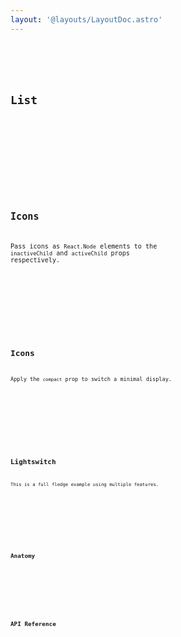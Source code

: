 ```yaml
---
layout: '@layouts/LayoutDoc.astro'
---
```




<Preview client:load>
	<Fragment slot="preview">
		<Example client:load />
	</Fragment>
	<Fragment slot="code">
		<Code code={ExampleRaw} lang="tsx" />
	</Fragment>
</Preview>

## List

<Preview client:load>
	<Fragment slot="preview">
		<ExampleList client:load />
	</Fragment>
	<Fragment slot="code">
		<Code code={ExampleListRaw} lang="tsx" />
	</Fragment>
</Preview>

## Icons

Pass icons as `React.Node` elements to the `inactiveChild` and `activeChild` props respectively.

<Preview client:load>
	<Fragment slot="preview">
		<ExampleIcons client:load />
	</Fragment>
	<Fragment slot="code">
		<Code code={ExampleIconsRaw} lang="tsx" />
	</Fragment>
</Preview>

## Icons

Apply the `compact` prop to switch a minimal display.

<Preview client:load>
	<Fragment slot="preview">
		<ExampleCompact client:load />
	</Fragment>
	<Fragment slot="code">
		<Code code={ExampleCompactRaw} lang="tsx" />
	</Fragment>
</Preview>

## Lightswitch

This is a full fledge example using multiple features.

<Preview client:load>
	<Fragment slot="preview">
		<ExampleLightswitch client:load />
	</Fragment>
	<Fragment slot="code">
		<Code code={ExampleLightswitchRaw} lang="tsx" />
	</Fragment>
</Preview>

## Anatomy

<Anatomy label="Switch" tag="label" isComponent>
	<Anatomy tag="input" />
	<Anatomy label="control" tag="span">
		<Anatomy label="thumb" tag="span">
			<Anatomy label="iconActiveBase|iconInactiveBase" tag="span" />
		</Anatomy>
	</Anatomy>
	<Anatomy label="label" tag="span" />
</Anatomy>

## API Reference

<ApiTable />
